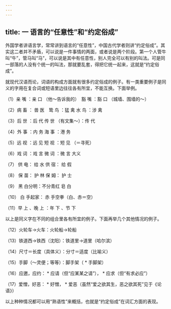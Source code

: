 ```yaml
---
---
---
```

title: 一 语言的“任意性”和“约定俗成”
---






外国学者讲语言学，常常讲到语言的“任意性”，中国古代学者则讲“约定俗成”。其实这二者并不矛盾，可以说是一件事情的两面，或者说是两个阶段。第一个人管牛叫“牛”，管马叫“马”，可以说是其中有任意性，别人完全可以有别的叫法。可是同一部落的人没有个统一的叫法，那就要乱套，得把它统一起来，这就是“约定俗成”。

就现代汉语而论，词语的构成方面就有很多约定俗成的例子。有一类重要例子是同义的字用在复合词或短语里边往往各有所宜，不能互换。下面举例。

（1）亲 嘴 ：亲 口 （他～告诉我的）　豁 嘴 ：豁 口 （城墙、围墙的～）

（2）病 畜 ： 兽 医　鸷 鸟 ：猛 禽 水 鸟 ：涉 禽

（3）后 世 ：后 代 传 世 （有文集～）：传 代

（4）外 事 ：内 务 海 事 ：港 务

（5）远 视 ：远 见 短 视 ：短 见 （＝寻死）

（6）戏 词 ：戏 言 微 词 ：微 言 大义

（7） 供 电： 给 水 供 宿： 给 假

（8） 保 苗： 护 林 保 姆： 护 士

（9） 黑 白分明：不分青红 皂 白

（10） 白 手起家： 赤 手空拳（白、赤＝空）

（11）早 上 、晚 上 ：年 下 、节 下

以上是同义字在不同的组合里各有所宜的例子。下面再举几个其他情况的例子。

（12）火轮车→火车：火轮船→轮船

（13）铁道西→铁西（沈阳）：铁道里→道里（哈尔滨）

（14）尺寸＝长度（具体义）：分寸＝适度（比喻义）

（15）手脚（～灵便；等等）：脚手架（ * 手脚架）

（16）应邀，应约： * 应请（但“应某某之请”）， * 应求（但“有求必应”）

（17）爱憎，好恶： * 好憎， * 爱恶（虽然“爱之欲其生，恶之欲其死”见于《论语》）

以上种种情况都可以用“熟语性”来概括，也就是“约定俗成”在词汇方面的表现。